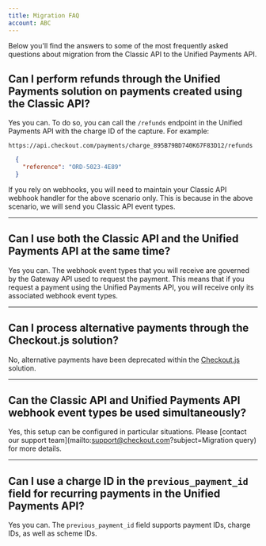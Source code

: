 ```yaml
---
title: Migration FAQ
account: ABC
---
```


Below you'll find the answers to some of the most frequently asked questions about migration from the Classic API to the Unified Payments API.

## Can I perform refunds through the Unified Payments solution on payments created using the Classic API?

Yes you can. To do so, you can call the `/refunds` endpoint in the Unified Payments API with the charge ID of the capture. For example:

<LineCodeWrapper type="post">

  `https://api.checkout.com/payments/charge_895B79BD740K67F83D12/refunds`

</LineCodeWrapper>

```json
  {
    "reference": "ORD-5023-4E89"
  }
```

If you rely on webhooks, you will need to maintain your Classic API webhook handler for the above scenario only. This is because in the above scenario, we will send you Classic API event types.

---

## Can I use both the Classic API and the Unified Payments API at the same time?

Yes you can. The webhook event types that you will receive are governed by the Gateway API used to request the payment. This means that if you request a payment using the Unified Payments API, you will receive only its associated webhook event types.

---

## Can I process alternative payments through the Checkout.js solution?

No, alternative payments have been deprecated within the [Checkout.js](/display/AR/Checkout.js) solution.

---

## Can the Classic API and Unified Payments API webhook event types be used simultaneously?

Yes, this setup can be configured in particular situations. Please [contact our support team](mailto:support@checkout.com?subject=Migration query) for more details.

---

## Can I use a charge ID in the `previous_payment_id` field for recurring payments in the Unified Payments API?

Yes you can. The `previous_payment_id` field supports payment IDs, charge IDs, as well as scheme IDs.
